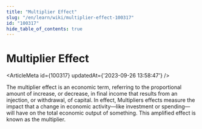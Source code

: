 ```yaml
---
title: "Multiplier Effect"
slug: "/en/learn/wiki/multiplier-effect-100317"
id: "100317"
hide_table_of_contents: true
---
```



# Multiplier Effect

<ArticleMeta id={100317} updatedAt={'2023-09-26 13:58:47'} />
<div className='border-solid border-b border-t-0 my-4 border-[var(--ifm-color-gray-300)]' />

The multiplier effect is an economic term, referring to the proportional amount of increase, or decrease, in final income that results from an injection, or withdrawal, of capital. In effect, Multipliers effects measure the impact that a change in economic activity—like investment or spending—will have on the total economic output of something. This amplified effect is known as the multiplier.
